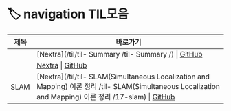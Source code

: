 # 🏷️ navigation TIL모음

| 제목 | 바로가기 |
|------|----------|
|  | [Nextra](/til/til- Summary /til- Summary /) \| [GitHub]() |
|  | [Nextra](/til/til-/til-/) \| [GitHub]() |
| SLAM | [Nextra](/til/til- SLAM(Simultaneous Localization and Mapping) 이론 정리 /til- SLAM(Simultaneous Localization and Mapping) 이론 정리 /17-slam) \| [GitHub](https://github.com/MinHyeok-lee1/TIL/blob/main/2025/07/17-slam.md) |
